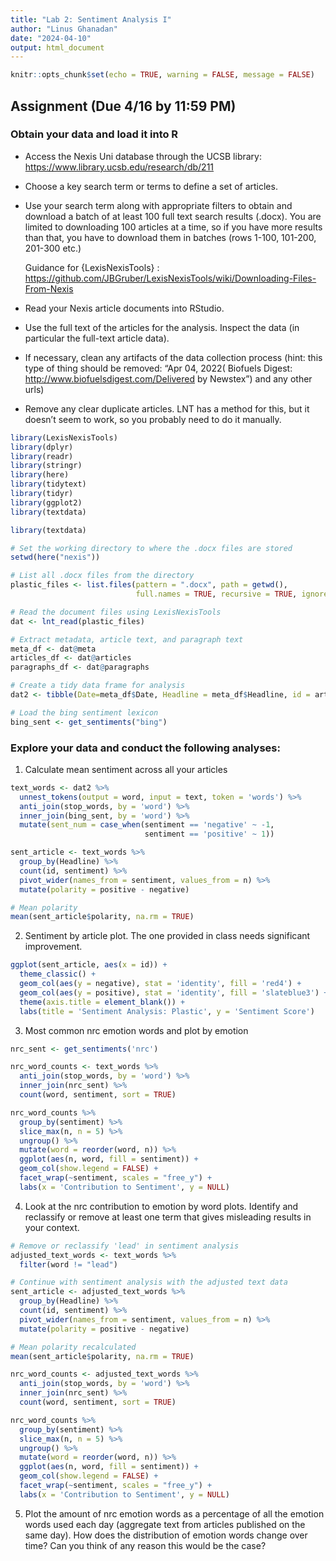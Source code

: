 ```yaml
---
title: "Lab 2: Sentiment Analysis I"
author: "Linus Ghanadan"
date: "2024-04-10"
output: html_document
---
```


```r
knitr::opts_chunk$set(echo = TRUE, warning = FALSE, message = FALSE)
```


## Assignment (Due 4/16 by 11:59 PM)

### Obtain your data and load it into R

-   Access the Nexis Uni database through the UCSB library: <https://www.library.ucsb.edu/research/db/211>

-   Choose a key search term or terms to define a set of articles.

-   Use your search term along with appropriate filters to obtain and download a batch of at least 100 full text search results (.docx). You are limited to downloading 100 articles at a time, so if you have more results than that, you have to download them in batches (rows 1-100, 101-200, 201-300 etc.)

    Guidance for {LexisNexisTools} : <https://github.com/JBGruber/LexisNexisTools/wiki/Downloading-Files-From-Nexis>

-   Read your Nexis article documents into RStudio.

-   Use the full text of the articles for the analysis. Inspect the data (in particular the full-text article data).

```{=html}
<!-- -->
```

-   If necessary, clean any artifacts of the data collection process (hint: this type of thing should be removed: "Apr 04, 2022( Biofuels Digest: <http://www.biofuelsdigest.com/Delivered> by Newstex") and any other urls)

-   Remove any clear duplicate articles. LNT has a method for this, but it doesn't seem to work, so you probably need to do it manually.


```r
library(LexisNexisTools)
library(dplyr)
library(readr)
library(stringr)
library(here)
library(tidytext)
library(tidyr)
library(ggplot2)
library(textdata)

```

```r
library(textdata)
```


```r
# Set the working directory to where the .docx files are stored
setwd(here("nexis"))

# List all .docx files from the directory
plastic_files <- list.files(pattern = ".docx", path = getwd(),
                            full.names = TRUE, recursive = TRUE, ignore.case = TRUE)
```

```r
# Read the document files using LexisNexisTools
dat <- lnt_read(plastic_files)

# Extract metadata, article text, and paragraph text
meta_df <- dat@meta
articles_df <- dat@articles
paragraphs_df <- dat@paragraphs

# Create a tidy data frame for analysis
dat2 <- tibble(Date=meta_df$Date, Headline = meta_df$Headline, id = articles_df$ID, text = articles_df$Article)

```

```r
# Load the bing sentiment lexicon
bing_sent <- get_sentiments("bing")
```




### Explore your data and conduct the following analyses:

1.  Calculate mean sentiment across all your articles

```r
text_words <- dat2 %>% 
  unnest_tokens(output = word, input = text, token = 'words') %>%
  anti_join(stop_words, by = 'word') %>%
  inner_join(bing_sent, by = 'word') %>%
  mutate(sent_num = case_when(sentiment == 'negative' ~ -1,
                              sentiment == 'positive' ~ 1))

```

```r
sent_article <- text_words %>%
  group_by(Headline) %>%
  count(id, sentiment) %>%
  pivot_wider(names_from = sentiment, values_from = n) %>%
  mutate(polarity = positive - negative)

# Mean polarity
mean(sent_article$polarity, na.rm = TRUE)

```



2.  Sentiment by article plot. The one provided in class needs significant improvement.

```r
ggplot(sent_article, aes(x = id)) +
  theme_classic() +
  geom_col(aes(y = negative), stat = 'identity', fill = 'red4') +
  geom_col(aes(y = positive), stat = 'identity', fill = 'slateblue3') +
  theme(axis.title = element_blank()) +
  labs(title = 'Sentiment Analysis: Plastic', y = 'Sentiment Score')

```


3.  Most common nrc emotion words and plot by emotion

```r
nrc_sent <- get_sentiments('nrc')
```

```r
nrc_word_counts <- text_words %>%
  anti_join(stop_words, by = 'word') %>%
  inner_join(nrc_sent) %>%
  count(word, sentiment, sort = TRUE)
```

```r
nrc_word_counts %>%
  group_by(sentiment) %>%
  slice_max(n, n = 5) %>%
  ungroup() %>%
  mutate(word = reorder(word, n)) %>%
  ggplot(aes(n, word, fill = sentiment)) +
  geom_col(show.legend = FALSE) +
  facet_wrap(~sentiment, scales = "free_y") +
  labs(x = 'Contribution to Sentiment', y = NULL)

```



4.  Look at the nrc contribution to emotion by word plots. Identify and reclassify or remove at least one term that gives misleading results in your context.

```r
# Remove or reclassify 'lead' in sentiment analysis
adjusted_text_words <- text_words %>%
  filter(word != "lead")

# Continue with sentiment analysis with the adjusted text data
sent_article <- adjusted_text_words %>%
  group_by(Headline) %>%
  count(id, sentiment) %>%
  pivot_wider(names_from = sentiment, values_from = n) %>%
  mutate(polarity = positive - negative)

# Mean polarity recalculated
mean(sent_article$polarity, na.rm = TRUE)

```

```r
nrc_word_counts <- adjusted_text_words %>%
  anti_join(stop_words, by = 'word') %>%
  inner_join(nrc_sent) %>%
  count(word, sentiment, sort = TRUE)
```

```r
nrc_word_counts %>%
  group_by(sentiment) %>%
  slice_max(n, n = 5) %>%
  ungroup() %>%
  mutate(word = reorder(word, n)) %>%
  ggplot(aes(n, word, fill = sentiment)) +
  geom_col(show.legend = FALSE) +
  facet_wrap(~sentiment, scales = "free_y") +
  labs(x = 'Contribution to Sentiment', y = NULL)

```





5.  Plot the amount of nrc emotion words as a percentage of all the emotion words used each day (aggregate text from articles published on the same day). How does the distribution of emotion words change over time? Can you think of any reason this would be the case?



